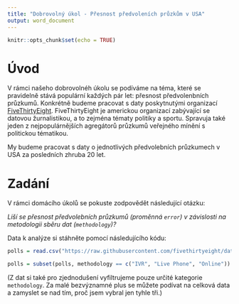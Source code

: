 ```yaml
---
title: "Dobrovolný úkol - Přesnost předvoleních průzkům v USA"
output: word_document
---
```


```r
knitr::opts_chunk$set(echo = TRUE)
```

# Úvod

V rámci našeho dobrovolnéh úkolu se podíváme na téma, které se pravidelně stává populární každých pár let: přesnost předvolenbních průzkumů. Konkrétně budeme pracovat s daty poskytnutými organizací [FiveThirtyEight](https://fivethirtyeight.com/).
FiveThirtyEight je americkou organizací zabývající se datovou žurnalistikou, a to zejména tématy politiky a sportu.
Spravuja také jeden z nejpopulárnějších agregátorů průzkumů veřejného mínění s politickou tématikou.

My budeme pracovat s daty o jednotlivých předvolebních průzkumech v USA za posledních zhruba 20 let.

# Zadání

V rámci domácího úkolů se pokuste zodpovědět následující otázku:

*Liší se přesnost předvolebních průzkumů (proměnná `error`) v závislosti na metodologii sběru dat (`methodology`)?*

Data k analýze si stáhněte pomocí následujícího kódu:

```r
polls = read.csv("https://raw.githubusercontent.com/fivethirtyeight/data/master/pollster-ratings/raw-polls.csv")

polls = subset(polls, methodology == c("IVR", "Live Phone", "Online"))
```

(Z dat si také pro zjednodušení vyfiltrujeme pouze určité kategorie `methodology`. Za malé bezvýznamné plus se můžete podívat na celková data a zamyslet se nad tím, proč jsem vybral jen tyhle tři.)

